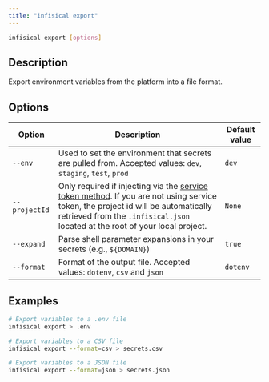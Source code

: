 ```yaml
---
title: "infisical export"
---
```


```bash
infisical export [options]
```

## Description

Export environment variables from the platform into a file format.

## Options

| Option        | Description                                                                                                                                  | Default value |
| ------------- | -------------------------------------------------------------------------------------------------------------------------------------------- | ------------- |
| `--env`       | Used to set the environment that secrets are pulled from. Accepted values: `dev`, `staging`, `test`, `prod`                                  | `dev`         |
| `--projectId` | Only required if injecting via the [service token method](../token). If you are not using service token, the project id will be automatically retrieved from the `.infisical.json` located at the root of your local project.  | `None`        |
| `--expand`    | Parse shell parameter expansions in your secrets (e.g., `${DOMAIN}`)                                                                         | `true`        |
| `--format`    | Format of the output file. Accepted values: `dotenv`, `csv` and `json`                                                                       | `dotenv`      |

## Examples

```bash
# Export variables to a .env file
infisical export > .env

# Export variables to a CSV file
infisical export --format=csv > secrets.csv

# Export variables to a JSON file
infisical export --format=json > secrets.json
```
